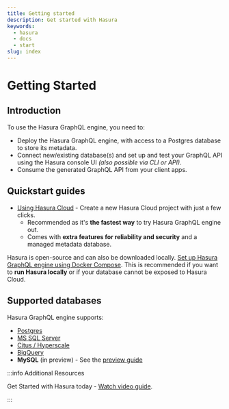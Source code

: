 ```yaml
---
title: Getting started
description: Get started with Hasura
keywords:
  - hasura
  - docs
  - start
slug: index
---
```


# Getting Started

## Introduction

To use the Hasura GraphQL engine, you need to:

- Deploy the Hasura GraphQL engine, with access to a Postgres database
  to store its metadata.
- Connect new/existing database(s) and set up and test your GraphQL
  API using the Hasura console UI _(also possible via CLI or API)_.
- Consume the generated GraphQL API from your client apps.

## Quickstart guides

- [Using Hasura Cloud](/graphql/cloud/getting-started/index.mdx) - Create a new Hasura
  Cloud project with just a few clicks.
  - Recommended as it's **the fastest way** to try Hasura GraphQL engine out.
  - Comes with **extra features for reliability and security** and a managed metadata database.

Hasura is open-source and can also be downloaded locally.
[Set up Hasura GraphQL engine using Docker Compose](/graphql/core/getting-started/docker-simple.mdx).
This is recommended if you want to **run Hasura locally** or if your
database cannot be exposed to Hasura Cloud.

<!-- TODO: add link to detailed deployment guides post 2.0 content update -->

## Supported databases

Hasura GraphQL engine supports:

- [Postgres](/graphql/core/databases/postgres/index.mdx)
- [MS SQL Server](/graphql/core/databases/ms-sql-server/index.mdx)
- [Citus / Hyperscale](/graphql/core/databases/citus-hyperscale-postgres/index.mdx)
- [BigQuery](/graphql/core/databases/bigquery/index.mdx)
- **MySQL** (in preview) - See the [preview guide](/graphql/core/guides/mysql-preview.mdx)

:::info Additional Resources

Get Started with Hasura today - [Watch video guide](https://hasura.io/events/webinar/get-started-with-hasura/?pg=docs&plcmt=body&cta=getting-started&tech=).

:::
